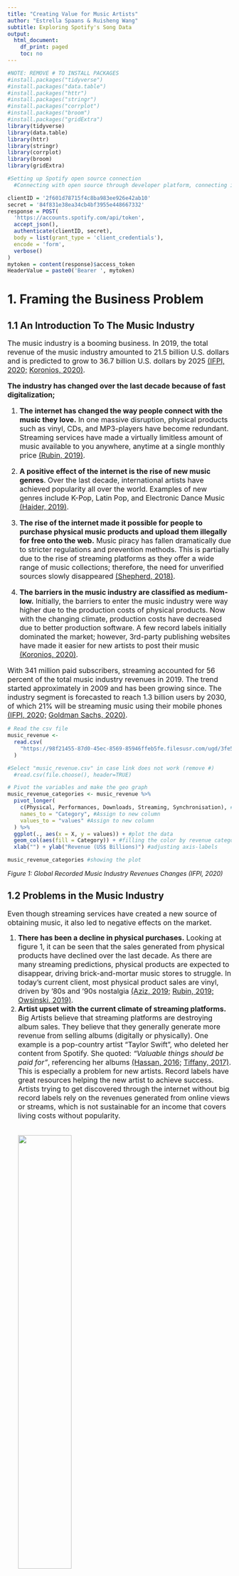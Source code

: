 ```yaml
---
title: "Creating Value for Music Artists"
author: "Estrella Spaans & Ruisheng Wang"
subtitle: Exploring Spotify's Song Data
output:
  html_document:
    df_print: paged
    toc: no
---
```

```r
#NOTE: REMOVE # TO INSTALL PACKAGES
#install.packages("tidyverse")
#install.packages("data.table")
#install.packages("httr")
#install.packages("stringr")
#install.packages("corrplot")
#install.packages("broom")
#install.packages("gridExtra")
library(tidyverse)
library(data.table)
library(httr)
library(stringr)
library(corrplot)
library(broom)
library(gridExtra)
```

```r
#Setting up Spotify open source connection
  #Connecting with open source through developer platform, connecting it to domain.

clientID = '2f601d78715f4c8ba983ee926e42ab10'
secret = '84f831e38ea34cb4bf3955e448667332'
response = POST(
  'https://accounts.spotify.com/api/token',
  accept_json(),
  authenticate(clientID, secret),
  body = list(grant_type = 'client_credentials'),
  encode = 'form',
  verbose()
)
mytoken = content(response)$access_token
HeaderValue = paste0('Bearer ', mytoken)
```

# 1. Framing the Business Problem
## 1.1 An Introduction To The Music Industry
<font size = "3"> 

The music industry is a booming business. In 2019, the total revenue of the music industry amounted to 21.5 billion U.S. dollars and is predicted to grow to 36.7 billion U.S. dollars by 2025 [(IFPI, 2020;](https://www.ifpi.org/wp-content/uploads/2020/07/Global_Music_Report-the_Industry_in_2019-en.pdf) [Koronios, 2020)](https://my-ibisworld-com.hult.idm.oclc.org/gl/en/industry/q8712-gl/industry-performance).  

**The industry has changed over the last decade because of fast digitalization;** 

1. **The internet has changed the way people connect with the music they love.** In one massive disruption, physical products such as vinyl, CDs, and MP3-players have become redundant. Streaming services have made a virtually limitless amount of music available to you anywhere, anytime at a single monthly price [(Rubin, 2019)](https://www.insider.com/how-music-industry-changed-2010s-decade-2019-12).

2. **A positive effect of the internet is the rise of new music genres**. Over the last decade, international artists have achieved popularity all over the world. Examples of new genres include K-Pop, Latin Pop, and Electronic Dance Music [(Haider, 2019)](https://www.bbc.com/culture/article/20191211-the-key-music-trends-of-the-past-decade).

3. **The rise of the internet made it possible for people to purchase physical music products and upload them illegally for free onto the web.** Music piracy has fallen dramatically due to stricter regulations and prevention methods. This is partially due to the rise of streaming platforms as they offer a wide range of music collections; therefore, the need for unverified sources slowly disappeared [(Shepherd, 2018)](https://www.independent.co.uk/arts-entertainment/music/news/music-piracy-uk-spotify-tidal-streaming-services-yougov-survey-a8474436.html).

4. **The barriers in the music industry are classified as medium-low.** Initially, the barriers to enter the music industry were way higher due to the production costs of physical products. Now with the changing climate, production costs have decreased due to better production software. A few record labels initially dominated the market; however, 3rd-party publishing websites have made it easier for new artists to post their music [(Koronios, 2020)](https://my-ibisworld-com.hult.idm.oclc.org/gl/en/industry/q8712-gl/industry-performance).

With 341 million paid subscribers, streaming accounted for 56 percent of the total music industry revenues in 2019. The trend started approximately in 2009 and has been growing since. The industry segment is forecasted to reach 1.3 billion users by 2030, of which 21% will be streaming music using their mobile phones [(IFPI, 2020; ](https://www.ifpi.org/wp-content/uploads/2020/07/Global_Music_Report-the_Industry_in_2019-en.pdf) [Goldman Sachs, 2020) ](https://www.goldmansachs.com/insights/pages/infographics/music-in-the-air-2020/index.html?cid=sch-pd-google-musicstreaming2020-searchad-202010-----&mkwid=sr4TYvEKR_dc_pcrid_474705386545_pkw_music%20industry_pmt_p_pdv_c_slid__pgrid_110925929906_ptaid_kwd-11481931_&gclid=Cj0KCQiAtqL-BRC0ARIsAF4K3WEA7GzOJOdCXUWDC-rUWEm6Mr6TzYtD-JneaJmgri-k9nzSHZAmfx4aAhCFEALw_wcB).
</font>

```r
# Read the csv file
music_revenue <-
  read.csv(
    "https://98f21455-87d0-45ec-8569-85946ffeb5fe.filesusr.com/ugd/3fe52d_3af6b11377b94739a6d2d3d8dd91a160.csv?dn=Revenue_Category.csv"
  )

#Select "music_revenue.csv" in case link does not work (remove #)
  #read.csv(file.choose(), header=TRUE) 

# Pivot the variables and make the geo graph
music_revenue_categories <- music_revenue %>%
  pivot_longer(
    c(Physical, Performances, Downloads, Streaming, Synchronisation), # Transforming the plot in order to make stacked bar chart
    names_to = "Category", #Assign to new column
    values_to = "values" #Assign to new column
  ) %>%
  ggplot(., aes(x = X, y = values)) + #plot the data
  geom_col(aes(fill = Category)) + #filling the color by revenue category
  xlab("") + ylab("Revenue (US$ Billions)") #adjusting axis-labels 

music_revenue_categories #showing the plot
```

*Figure 1: Global Recorded Music Industry Revenues Changes (IFPI, 2020)*

## 1.2 Problems in the Music Industry
<font size = "3"> 
Even though streaming services have created a new source of obtaining music, it also led to negative effects on the market. 

1. **There has been a decline in physical purchases.** Looking at figure 1, it can be seen that the sales generated from physical products have declined over the last decade. As there are many streaming predictions, physical products are expected to disappear, driving brick-and-mortar music stores to struggle. In today's current client, most physical product sales are vinyl, driven by '80s and '90s nostalgia [(Aziz, 2019;](https://www.vibe.com/photos/10-ways-music-industry-changes-10-years/abbey-road-studios-opens-its-doors-to-the-public) [Rubin, 2019;](https://www.insider.com/how-music-industry-changed-2010s-decade-2019-12) [Owsinski, 2019)](https://www.forbes.com/sites/bobbyowsinski/2019/07/21/the-music-industrys-physical-product-problems-may-signal-an-upheaval-in-the-making/?sh=61ad48644220).  
2. **Artist upset with the current climate of streaming platforms.** Big Artists believe that streaming platforms are destroying album sales. They believe that they generally generate more revenue from selling albums (digitally or physically). One example is a pop-country artist "Taylor Swift", who deleted her content from Spotify. She quoted: 
*"Valuable things should be paid for"*, referencing her albums [(Hassan, 2016;](https://www.theverge.com/2017/6/9/15767986/taylor-swift-apple-music-spotify-statements-timeline) [Tiffany, 2017)](https://www.theverge.com/2017/6/9/15767986/taylor-swift-apple-music-spotify-statements-timeline). This is especially a problem for new artists. Record labels have great resources helping the new artist to achieve success. Artists trying to get discovered through the internet without big record labels rely on the revenues generated from online views or streams, which is not sustainable for an income that covers living costs without popularity.</font>  
<br><br>
![](https://static.wixstatic.com/media/3fe52d_19f862438a754fe7b7e784ecd73aa0dd~mv2.png){width=50%}
<br><br>
*Figure 2: Revenue Streaming Parties and Parties Involved (Goldman Sachs, 2020)*
<br><br>

## 1.3 The Business Problem 
<font size = "3"> 
The problem of getting discovered as well as getting reasonable pay affects new artists in the music industry. The impact is significant, especially during the pandemic, where they are dependent on digital discovery as there cannot be any physical performances [(Brown, 2020;](https://www.theguardian.com/artanddesign/2020/may/14/artists-struggling-to-work-amid-coronavirus-says-rachel-whiteread) [Andor Brodeur, 2020)](https://www.washingtonpost.com/entertainment/music/artists-are-struggling-to-find-inspiration-in-isolation/2020/04/09/ee5e314c-7222-11ea-a9bd-9f8b593300d0_story.html). 

Spotify, one of the streaming platforms, has to deal with their stakeholders' dissatisfaction (artists), as they are interested in building good relationships. The company offers a universal solution that gives music listeners access to millions of songs and other content from artists worldwide. At the same time, they unlock the potential of human creativity—by allowing a million creative artists to live off their art [(Spotify, nd)](https://newsroom.spotify.com/company-info/). Without artists and listeners, the business model would fail. </font> 
<br>

![](https://static.wixstatic.com/media/3fe52d_65101ca722dd451fbab3f6f76fb66c24~mv2.png){width=90%}
<br><br>
*Figure 3: Spotify Business Model (Fox, nd)*
<br><br>
<font size = "3"> 
**The real question is whether Spotify could add more value for (new) artists without changing their current business model and cost structure.**

As seen in figure 3, Spotify gathers data on the users' music tastes and preferences. Part of their platform experience, they use the data to show recommendations through Spotify's preprogrammed playlists, weekly and daily mixes, and radar releases in which new songs get released. The number of streams also determines which songs are the most popular and publish this data on Spotify Charts: the daily top 200 and 50 most viral songs. [(Perez, 2019;](https://techcrunch.com/2019/03/26/spotify-expands-personalization-to-its-programmed-playlists/) [Spotify, 2018;](https://newsroom.spotify.com/2018-11-02/our-spotify-cheat-sheet-4-ways-to-find-your-next-favorite-song/) [Fox, nd)](https://www.garyfox.co/spotify-business-model/).

Artists get paid whenever a user streams a song for at least 30 seconds. This means that the artist's music needs to be attractive enough for the users to play it and like it. The more streams, the more money an artist will receive 
[(The Planetary Group, 2019)](https://www.planetarygroup.com/do-artists-get-paid-every-time-song-played-spotify/#:~:text=The%20short%20answer%20to%20this,%2C%20as%20we'll%20see).

This has to do with the popularity of the song. The more popular the song will be, the more an artist can earn. Therefore, the artists and music production companies are interested in producing music that goes viral and gets into the top 200 streaming songs. </font> 

## 1.4 Hypothesis 
<font size = "3"> 
Songs have different characteristics; each genre has different characteristics. Algorithms can easily determine each of these characteristics. These characteristics include the valence, the acousticness, the danceability, the duration of a song, the energy present, whether it was a clean or explicit file, the instrumentalness, the liveness, the loudness, chord progressions, the speechiness, and the tempo of the song [(Moris, nd;](https://www8.gsb.columbia.edu/articles/projects/what-makes-a-hit/) [Yamaç Eren Ay, 2020)](https://www.kaggle.com/yamaerenay/spotify-dataset-19212020-160k-tracks).

Knowing the following information, the business question would be; 

**"Could a prediction about the popularity of a song be made based on song characteristics?"**

Spotify could check with their data whether a combination of song characteristics influences the popularity of the song. Artists could produce new songs following the right mix of characteristics to gain popularity. More popularity equals more money. This " secret combination recipe" would help Spotify establish a better relationship with record labels and artists and listeners who want to have likable music. 

Therefore, the formulated hypothesis for a predictive analysis focusing on new genres is: 
<br><br>

*Ho: The characteristics (instrumentalness, acousticness, liveness, dancability, engergy, loudness, speechness, valence, tempo, number of streams) of of new music genres are not statistically significantly related to song popularity score.*

*Ha: The characteristics (instrumentalness, acousticness, liveness, dancability, engergy, loudness, speechness, valence, tempo, number of streams) of new music genres are statistically significantly related to song popularity score.*
</font> 

# 2. Solving the Problem 
## 2.1 Data Collection
<font size = "3"> 
To solve the problem, data about different songs and their popularity is needed. To answer the business question in this specific project, the data from Spotify will be used: 

* Music characteristics over the year *(data set: years)*
* Data by genre *(data set: genre)* 
* Song Information *(data set: songs)*. 

This data was collected from [(Yamaç Eren Ay, 2020)](https://www.kaggle.com/yamaerenay/spotify-dataset-19212020-160k-tracks). The data has been generated through open source web scraping from Spotify's Developers platform. The data contains information from 1971 to 2020 and was updated on November 25, 2020. <br>
From the data set songs and genres, a data set was generated for the most popular genres *(data set: popular_genres)*

Additional information was gathered through Spotify Chart, a webpage where the company presents the top 200 songs. The date chosen was October 31, 2020, to exclude any holiday-oriented songs that might influence the outcome of our results *(data set: top200)*. Whenever it was needed, more data was gathered through additional open source web scraping [(Spotify AB, 2020;](https://spotifycharts.com/regional) [Spotify, 2020)](https://developer.spotify.com/documentation/web-api/reference/). </font>


```r
#1. IMPORTING DATASETS
  # Importing genres data set
genres <-
  read.csv(
    'https://98f21455-87d0-45ec-8569-85946ffeb5fe.filesusr.com/ugd/3fe52d_f3e30b76c3a54bf0b136e1acf81921ad.csv?dn=data_w_genres.csv'
  )

#Select "data_by_genres.csv" in case link does not work (remove #)
  #read.csv(file.choose(), header=TRUE) 

  # Importing years data set
years <-
  read.csv(
    'https://98f21455-87d0-45ec-8569-85946ffeb5fe.filesusr.com/ugd/3fe52d_82a6c0af030f485aad660cd207586b34.csv?dn=data_by_year.csv'
  )

#Select "data_by_year.csv" in case link does not work (remove #)
  #read.csv(file.choose(), header=TRUE) 

  # Importing songs data set
songs <-
  read.csv(
    'https://98f21455-87d0-45ec-8569-85946ffeb5fe.filesusr.com/ugd/3fe52d_a16641d9064c48e7865982427de793f7.csv?dn=data.csv'
  )

#Select "data.csv" in case link does not work (remove #)
  #read.csv(file.choose(), header=TRUE) 

  # Importing top200 data set
top200 <-
  read.csv(
    'https://98f21455-87d0-45ec-8569-85946ffeb5fe.filesusr.com/ugd/3fe52d_b17d3660e6a34f33a7e2623d5e815080.csv?dn=top200-global-daily-2020-10-31.csv',
    header = TRUE, #header is there
    skip = 1 #header is not in first row, so skip the first row
  )

#Select "top200-global-daily-2020-10-31.csv" in case link does not work (remove #)
  #read.csv(file.choose(), header=TRUE, skip = 1) 
```

```r
#2. PREPARING "songs" DATASET
  #Creating a copy of Genres in order to join with usuable columns
adjusted_genres <- genres %>%
  select(artists, genres) 

  #Creating a copy of songs & split the song that have artist collaborations
song <- songs %>%
  separate(artists,
           into = c("artist1", "other.artists"),
           sep = ",")

  #Removing weird characeristics and vectors within strings.
song$artist1 <- str_match_all(song[, "artist1"], "[a-z, A-Z]+")
song$artist1 <- gsub("^c\\(|\\)$", "", song$artist1)

  #Seperating it one more time as is did not do a good job in the first place. Still multiple artists in column
song <- song %>%
  separate(artist1,
           into = c("artist2", "other.artists2"),
           sep = ",")

 #Removing Unnecessary columns created because of split
song$other.artists2 <- NULL
song$other.artists <- NULL

  #Rename Artist column
song <- song %>%
  rename(artists = artist2)

  #Joining the genres with the songs based on artists.
songs <- left_join(song , adjusted_genres, by = "artists")

  #Remove other unnecessary colums 
songs$key <- NULL
songs$mode <- NULL
songs$explicit <- NULL

## 3. PREPARING "top200" DATASET
  #Splitting the Track ID from the URL
track_id <-
  str_split_fixed(top200$URL, 'https://open.spotify.com/track/', 2)

  #Subsetting right column from matrix created. This only contains the track id. 
track_id <- track_id[, 2]

  #Converting matrix to a vector with values of track id. 
vector_track_id <- c(track_id)

  #Creating a new column just with the id's and add it to top200
top200 <- top200 %>%
  mutate(., Track.Id = vector_track_id)

  #Removing unnessesary columns of urls, as they ar not needed anymore.
top200[, c('URL')] <- list(NULL)

  #Renaming columns to match with the other data frame (preparation for join)
top200 <- top200 %>%
  rename(
    .,
    c(
      "position" = "Position",
      "track.name" = "Track.Name",
      "streams" = "Streams",
      "track.id" = "Track.Id",
      "artists" = "Artist"
    )
  )

  #Changing id to be matching (some ids were outdated)
top200$track.id[top200$track.id == "7ytR5pFWmSjzHJIeQkgog4"] <-
  "4Aykm3xrOFSHrAnv80KUhh"
top200$track.id[top200$track.id == "6thXB4RmajS4oZPNiBAKy0"] <-
  "3m0y8qLoznUYi73SUBP8GI"
top200$track.id[top200$track.id == "6OqrJqDMu15AGJHJazg9Nr"] <-
  "463CkQjx2Zk1yXoBuierM9"
top200$track.id[top200$track.id == "1rgnBhdG2JDFTbYkYRZAku"] <-
  "5ZULALImTm80tzUbYQYM9d"
top200$track.id[top200$track.id == "3apeXzypBMnUfYcZYNX6DH"] <-
  "37ZtpRBkHcaq6hHy0X98zn"
top200$track.id[top200$track.id == "6gBFPUFcJLzWGx4lenP6h2"] <-
  "2SzjMcZIsE2zUWQnccsTAo"
top200$track.id[top200$track.id == "513JwqDfENCJ0Woi0T42qy"] <-
  "6hci8n9UowepjRmCc6CKTv"
top200$track.id[top200$track.id == "13vDU8nPsvTGEVTMB8Vw7g"] <-
  "6AzKhCHOms83jvNVLsz0Bt"
top200$track.id[top200$track.id == "30VrBsh1STRBoIrhQOAwzK"] <-
  "2VOomzT6VavJOGBeySqaMc"
top200$track.id[top200$track.id == "79s5XnCN4TJKTVMSmOx8Ep"] <-
  "6PnTgx9lyvLGIcPnroCvc2"
top200$track.id[top200$track.id == "6i7zAdNhzUN2k1HcrBxPHG"] <-
  "14ngWWxvUSnIMXgF6rzSk1"
top200$track.id[top200$track.id == "1RSzyxqtIO4yX3EyiV4zT5"] <-
  "5vGLcdRuSbUhD8ScwsGSdA"
top200$track.id[top200$track.id == "4u7EnebtmKWzUH433cf5Qv"] <-
  "7tFiyTwD0nx5a1eklYtX2J"
top200$track.id[top200$track.id == "0jT8Nl0shPS8115is0wD2Q"] <-
  "0Snbzbd74RLfL0i4nn1vU5"
top200$track.id[top200$track.id == "3xgT3xIlFGqZjYW9QlhJWp"] <-
  "6Qs4SXO9dwPj5GKvVOv8Ki"
top200$track.id[top200$track.id == "24IgCW19L8lXKyFZwzFtD3"] <-
  "14wf185UxfNbSy8dwt4r4q"
top200$track.id[top200$track.id == "2xLMifQCjDGFmkHkpNLD9h"] <-
  "0u695M7KyzXaPIjpEbxOkB"

  #Assigning songs to different variable to prevent adjust the original data. 
adjusted_songs200 <- songs

  #Removing unnessesary columns that we do not want to join. 
adjusted_songs200[, c('name', 'artists')] <- list(NULL)

  #Renaming columns
adjusted_songs200 <- adjusted_songs200 %>%
  rename(., "track.id" = "id")

  #Joining song characteristics from Song data frame with top200 data frame.
top200 <- left_join(top200, adjusted_songs200, by = "track.id")

  #Dealing with NA values. Filling in missing ones. 
top200[2, 19] <- "['hip hop']"
top200[26, 19] <- "['hip hop']"
top200[32, 19] <- "['dance pop', 'pop']"
top200[51, 19] <- "['pop']"
top200[75, 19] <- "['classic rock']"
top200[77, 19] <- "['k-pop', 'k-pop girl group']"
top200[92, 19] <- "['r&b']"
top200[98, 19] <- "['pop']"
top200[98, 19] <- "['pop']"
top200[106, 19] <- "['r&b']"
top200[112, 19] <- "['pop']"
top200[145, 19] <- "['classic rock']"
top200[147, 19] <- "['indie poptimism']"
top200[149, 19] <- "['hip hop']"
top200[155, 19] <- "['hip hop']"
top200[178, 19] <- "['hip hop']"
top200[185, 19] <- "['edm']"
top200[195, 19] <- "['r&b']"
top200[198, 19] <- "['pop']"

# 4. PREPARING "popular_genres"" DATASET
  # Matching genres through string look up and subset it for each specific genre according to the BBC.
k_pop <- songs[songs$genres %like% "k-pop",]
latin_pop <- songs[songs$genres %like% "latin pop",]
edm <- songs[songs$genres %like% "edm",]
african <- songs[songs$genres %like% "afr",]
hip_hop <- songs[songs$genres %like% "hip hop",]

  # Adding genre column based on the overall genre
k_pop = k_pop %>%
  mutate(genre = rep("k-pop", 526))

latin_pop = latin_pop %>%
  mutate(genre = rep("latin pop", 2194))

edm = edm %>%
  mutate(genre = rep("edm", 997))

african = african %>%
  mutate(genre = rep("african", 921))

hip_hop = hip_hop %>%
  mutate(genre = rep("hip hop", 8173))

  # Removing original column with all genres specified. This is irrelevant for our analysis. 
k_pop$genres <- NULL
latin_pop$genres <- NULL
edm$genres <- NULL
african$genres <- NULL
hip_hop$genres <- NULL

  # Generating popular genres dataframe from subsetted genres.
popular_genres <- rbind(k_pop, latin_pop, edm, african, hip_hop)

#4. REMOVING UNNECESSARY VARIABLES
song <- NULL
adjusted_songs200 <- NULL
adjusted_genres <- NULL
```

```r
#Displaying the top rows from each data set in our R markdown html export. 
print("years")
head(years)
print("genres")
head(genres)
print("songs")
head(songs)
print("popular_genres")
head(popular_genres)
print("top200")
head(top200)
```

## 2.2 Variable Selection
<font size = "3"> 
The main variables that are selected to check whether there is an influence on popularity are;

Legend: **n**  = numerical  **c**  = categorical 

* n - Valence: A measure from 0.0 (low) to 1.0 (high) describing the musical positiveness conveyed by a track.
* n - Acousticness: A confidence measure from 0.0 (low) to 1.0 (high) of whether the track is acoustic.
* n - Danceability: A measure from 0.0 (low) to 1.0 (high) describing how suitable a track is for dancing.
* n - Duration: The length of the track in milliseconds.
* n - Energy: A measure from 0.0 (low) to 1.0 (high) representing a perceptual measure of intensity and activity. 
* n - Instrumentalness: Whether a track has vocals. 0.5 to 1.0 should contain almost no vocal content.
* n - Liveness: indicates whether the song sounds like a live performance (1.0) compared to a studio-recorded track (0.0)
* n - Loudness: Relative loudness of the track in the typical range [-60, 0] in decibel (dB).
* n - Speechiness: track length with voice. 0.0-0.33: music/non-speech, 0.33-0.66: music and speech, 1.0: only speech. 
* n - Tempo: The tempo of the track in Beat Per Minute (BPM). 
* n - Popularity: A measure from 0 (low) to 100 (high) representing a score based on the total number of plays and how recent these plays are [(Spotify AB, 2020)](https://developer.spotify.com/documentation/web-api/reference/tracks/get-audio-features/).

The categorical variable used for this analysis is: 

* c - genres: the genre specified by song or artists.
 [(Spotify AB, 2020)](https://developer.spotify.com/documentation/web-api/reference/tracks/get-audio-features/). </font>

## 2.3 Exploratory Analysis
### 2.3.1 Descriptive Analysis
<font size = "3"> 
To analyze the data, the data needs to be understood. We want to look at the features from a each data set by using the following functions: 

* The *function (str)* was used to look at the data sets' internal structure. It shows the number of observations, the different variables, and the type of variables. 
* The *function (summary)* was used to get a complete overview of our data. This function shows the minimal value, the maximum value, the mean and median of each column. It also gives an overview of the missing values, listed as a number under NA. 

These two functions were consistently applied for all data sets. As an example, the descriptive analysis of the data set **"top200"** is presented. </font>
<br><br>

```r
#Changing data types in top200 data set based on structure analysis
top200$track.name <- as.character(top200$track.name)
top200$artists <- as.character(top200$artists)
```


```r
#Calling function
str(top200)
```
```r
#Calling function
summary(top200)
```

```r
#STRUCTURE STATISTICS
#(Remove or add # to switch variables )
x <- songs
#x <- years
#x <- genres
#x <- popular_genres

#calling function
str(x)
```

```r
#SUMMARY STATISTICS
#(Remove  or add # to switch variables )
x <- songs
#x <- years
#x <- genres
#x <- popular_genres

#calling function
summary(x)
```

```r
# Changing data types in the other dataframes based on structure analysis.
genres$genres <- as.character(genres$genres)
genres$artists <- as.character(genres$artists)
songs$genres <- as.character(songs$genres)
songs$name <- as.character(songs$name)
songs$release_date <- as.character.Date(songs$release_date)
popular_genres$release_date <-
  as.character.Date(popular_genres$release_date)
years$year <- as.character.Date(years$year)

```

#### Insights & Decisions
<font size = "3"> 
**Missing Data**
<br> Based on the data sets' statistics, it can be concluded that most missing values are associated with the genre. 

* data set: **songs** - The genre column in the *songs* dataset is associated with the artists specified in the *genres* data set. If the main artist is missing in *genres* data set, it was not transferred over to the songs data set. Some artists have been classified with "[]," which means that no genre was assigned. There are 24.769 missing values for the genre column. These values are excluded whenever genres in this data set are analyzed. 
* data set: **top200** - The data has five missing rows.These rows did not have matching song id's when comparing it with the *songs* data set. The characteristics information was also not available in Spotify's Open-Source Developers program. One row was left on-purposely left out since it was considered a Halloween holiday-song. The five rows with missing values are excluded from the analysis. </font>

```r
#Receiving album data for example in R markdown html document
  #Specifying albnum id and variables to retrieve data. 
albumID = "xK-6JI_1TNGHgsdLgOFUkw"
track_URI = paste0('https://api.spotify.com/v1/albums/', albumID, '/tracks')
track_response = GET(url = track_URI, add_headers(Authorization = HeaderValue))
tracks = content(track_response)

#Creating dataframe contain album information
ntracks = length(tracks$items)
tracks_list <- data.frame(
  name = character(ntracks),
  id = character(ntracks),
  artist = character(ntracks),
  disc_number = numeric(ntracks),
  track_number = numeric(ntracks),
  duration_ms = numeric(ntracks),
  stringsAsFactors = FALSE
)
#Loop through each item in the list and input the details into the dataframe:
for (i in 1:ntracks) {
  tracks_list[i,]$id <- tracks$items[[i]]$id
  tracks_list[i,]$name <- tracks$items[[i]]$name
  tracks_list[i,]$artist <- tracks$items[[i]]$artists[[1]]$name
  tracks_list[i,]$disc_number <- tracks$items[[i]]$disc_number
  tracks_list[i,]$track_number <- tracks$items[[i]]$track_number
  tracks_list[i,]$duration_ms <- tracks$items[[i]]$duration_ms
}

# Get Additional Track characteristics through seperate link
for (i in 1:nrow(tracks_list)) {
  Sys.sleep(0.10)
  track_URI2 = paste0('https://api.spotify.com/v1/audio-features/',
                      tracks_list$id[i])
  track_response2 = GET(url = track_URI2,
                        add_headers(Authorization = HeaderValue))
  tracks2 = content(track_response2)
  
  tracks_list$key[i] <- tracks2$key
  tracks_list$mode[i] <- tracks2$mode
  tracks_list$time_signature[i] <- tracks2$time_signature
  tracks_list$acousticness[i] <- tracks2$acousticness
  tracks_list$danceability[i] <- tracks2$danceability
  tracks_list$energy[i] <- tracks2$energy
  tracks_list$instrumentalness[i] <- tracks2$instrumentalness
  tracks_list$liveliness[i] <- tracks2$liveness
  tracks_list$loudness[i] <- tracks2$loudness
  tracks_list$speechiness[i] <- tracks2$speechiness
  tracks_list$valence[i] <- tracks2$valence
  tracks_list$tempo[i] <- tracks2$tempo
  
  # Assign the track to example_variable + print title.
  Dua_lipa <- tracks_list
  print(" Dua Lipa album result from Spotify's Open Source")
}
```

```r
#Filtering example showing one track. 
Dua_lipa[1,]
```
<font size = "3">
**Changing Data Types**

* The variables *track.name and name* have been changed from a *factor* to *characters*. 
* The variables *artists* have been changed from a *factor* to *characters*. 
* The variables *release_date* have been changed from a *factor* to a *character.date* format. </font>

### 2.3.2 Exploratory Questions
<font size = "3">
To understand the data sets, it is needed to look deeper into popularity, song characteristics, and the different genres. This was done in a question format; 

**1. How have the characteristics of music changed over the last ten years?** <br>
Over the last years, technology has allowed music to change with new sounds and instruments. Taste is also something that changes over the years. It is essential to analyze the changing flow of music characteristics over the past decade to get a feeling for what song characteristics could define the characteristics of music and tastes of today’s climate.

**2. Are they any correlations between the variables?** <br>
Our data sets mention multiple song characteristics.  Knowing the different linear relationships between them is helpful when analyzing the data and creating the associated model. It is essential to check how strong the correlation is because it defines which variables are suitable for future regression about popularity.

**3. What does it take to be in the top 200?** <br>
Is it essential to verify whether the data gathered matches the statements made in the articles. The hypothesis was created based on those articles and need to be confirmed to proceed. Testing genres from perspectives are significant to our entire analysis.

**4. What defines the popular genres suggested by BBC?**<br>
Is it essential to verify whether the data gathered matches the statements made in the articles. The hypothesis was created based on those articles and need to be confirmed to proceed.
<br>

#### Question 1: How have the characteristics of music changed over the last ten years? 

From the line-chart of characteristic changing flow, we can conclude that:

* There are two characteristics: *Speechiness* and *Danceability*, keeping on increasing over the last decade.
* The *Instrumentalness* has a clear trend of decreasing.
* There are four characteristics that are fluctuating with changes of 0.1. 
  + Both *Energy* and *Valence* show a positive change after 2016 to 2017.
  + *Acousticness* and *Energy* have a trend showing a significant decrease within the range of 0.1 change during the year of 2018 to 2019.
* *Liveness* is the only characteristic to be stable over the past decade.</font>

```r
# Make a list of variables
years$year <- as.integer(years$year)
years_data <- years %>%
  filter(year <= 2020, year >= 2010) %>%
  pivot_longer(
    c(
      "acousticness",
      "danceability",
      "energy",
      "instrumentalness",
      "liveness",
      "speechiness",
      "valence"
    ),
    names_to = "characteristics",
    values_to = "value"
  )

# Make line chart by characteristics
ggplot(years_data, aes(x = year, y = value)) +
  xlab("") + ylab("Characteristic Value") +
  scale_x_continuous(breaks = seq(2010, 2020, 1)) +
  geom_line(aes(color = characteristics))  #defining the colors by characteristics
```

*Figure 4: Characteristics Changes over the last ten years*

#### Question 2: Are they any correlations between the variables?
<font size = "3">
With a 95% of confident interval that the correlation chart in figure 5 shows that;

* A strong positive correlation between *Energy* and *Loudness* (+0.78)
* A moderate positive correlation between *Danceability* and *Valence* (+0.56)
* A moderate positive correlation between *Popularity* and *Energy* (+0.49)
* A moderate positive correlation between *Popularity* and *Loudness* (+0.46)
* A strong negative correlation between *Acousticness* and *Energy* (-0.75)
* A moderate negative correlation between *Acousticness* and *Loudness* (-0.56)
* A moderate negative correlation between *Popularity* and *Acousticness* (-0.57)
<br>
</font>
```r
# Set the color for correlations chart
col <-
  colorRampPalette(c(
    "#08AFF6",
    "#35A5DC",
    "#619BC1",
    "#8E91A7",
    "#BA878C",
    "#E77D72"
  ))

# Select variables for correlations chart
data_corr <- songs %>%
  select(
    "popularity",
    "acousticness",
    "danceability",
    "duration_ms",
    "energy",
    "instrumentalness",
    "liveness",
    "loudness",
    "speechiness",
    "tempo",
    "valence"
  )

# Define M to make correlations with method of pearson
M = cor(data_corr, method = "pearson")

# Set the confidence level 95%
res1 <- cor.mtest(data_corr, conf.level = 0.95)

# Make the correlation matrix chart
corrplot(
  M,
  col = col(200), #methods with colors + setting aesthetics 
  tl.col = "black", 
  tl.srt = 45,
  p.mat = res1$p,
  sig.level = 0.01, 
  type = "upper"
)
```

*Figure 5: Correlation matrix song characteristics*
<br>

#### Question 3: What does it take for a song to be in the top 200? 

<font size = "3">
As was mentioned before, the top200 is defined by the number of streams in a given period. Knowing this, there should be a relationship between the popularity score and the total number of streams. It is assumed that a high number of streams should have a high popularity score. However, this is not the case. 

Figure 6 shows that it contradicts our assumption. The plot shows that there are quite some **variations** in the top200 popularity score. With a threshold of a popularity score of 85, there are 41 outliers, which is approximately 20.5% of all data points. </font>

```r
#QUESTION 2
#Scatter plot for variables popularity and streams
ggplot(top200, aes(x = streams, y = popularity)) +
  geom_point() + #defines scatterplot
  geom_smooth(method = "lm", color = "#E77D72") +  #adds linear regression line
  xlab("Number of streams") + ylab("Popularity Score") +
  geom_hline(
    aes(size = 7),
    yintercept = 83,
    linetype = "dotted",
    color = "#E77D72"
  ) #defines scatterplot treshhold
```

*Figure 6: Scatterplot with the number of streams over popularity*
<br>
```r
#QUESTION 2
#Discover how many values are below score 85
number <- top200 %>%
  filter(popularity < 83) %>%
  nrow()

#Calculate percentage of outliers
(number / 200) * 100
```

<font size = "3">
A simple linear model reflects a **linear relationship**; however, only 18% of all streaming numbers account for the popularity score. </font>

```r
# QUESTION 2
#Print title for the summary
print("Simple Linear Regression Summary:")

#Summary for linear regression variables popularity and number of streams
lm(formula = popularity ~ streams, data = top200) %>%
  summary() #showing summary statistics
```
<font size = "3">
Knowing that the popularity score contains many variations, it was needed to look at other characteristics that would define why a song would be at the top200. 

There are some outliers in the data set that have different characteristics. These represent the red dots in the graph in figure 7. As the data is presented as a density graph, it can be seen that the majority of the songs represent either more skewed data or the bigger chunks in the middle. This indicates that each characteristic graph's highest point represents the characteristic score of the top 200 songs. This means that the most common characteristics for the top 200 songs are: 

* Low acousticness score
* Medium to high loudness score
* Low speechness score
* Low liveness score
* Medium to high danceability score 

The warning presented is due to the five missing values. </font>
<br>
```r
top200_p <- top200 %>%
  pivot_longer(
    c(
      "valence",
      "acousticness",
      "danceability",
      "energy",
      "liveness",
      "speechiness",
      "instrumentalness",
      "loudness"
    ),
    names_to = "characteristic",
    values_to = "value"
  )

# Create density plot and facet wrap by characteristic
ggplot(data = top200_p, aes(x = value)) +
  geom_density() +
  xlab(" ") + ylab("") +
  facet_wrap( ~ characteristic,
              ncol = 4,
              nrow = 2,
              scales = 'free') + # doing a facet_wrap
  theme(axis.text.x = element_text(angle = 50, hjust = 1),
        axis.text.y = element_blank()) + #format style
  geom_boxplot(
    color = "white",
    alpha = 1,
    width = 0.001,
    #adding outliers in plot + aes of outliers
    outlier.colour = "#E77D72",
    outlier.fill = "red",
    outlier.size = 1,
    na.rm = TRUE
  ) 
```

*Figure 7: Density plot showing smoothened count of song characteristics*
<br>

<font size = "3"> Therefore, the following can be concluded: 

* Songs do not need to have a high score to be in the top 200 list. The top 200 only reflects a specific day, while the popularity score is calculated over time. 
* Common top200 characteristics on October 31, 2020, included acousticness, loudness, speechness, liveness, and danceability. 
* The summary statistics of the dataset songs shows that the 75th percentile of the popularity score is approximately 48. Following the similar song characteristics, songs above 75th percentile have a chance to be in the top 200 list. Nevertheless, our top 200 list is the random sample, therefore; when generating the data from another random date, the popularity scores might have different variations. 

the songs with the popularity score which is at list more than 75% percentile of entire dataset, following with the same pattern of different characteristics have higher opportunity to hit the top 200 ranking list.

#### Question 4: Are the popularity statements from BBC about the genres K-pop, EDM, Latin Pop, and African accurate? 
First, we need to look at different outliers. Figure 8 shows that there are some outliers present. It also shows that some genres have more songs than others in the data set, such as African music followed by hip hop and Latin American music. It can be stated based on the plot that these genres generally have higher popularity scores: 

* K-pop
* Electronic Dance Music
* Hip Hop </font>

```r
# Create Boxplot by different genre
ggplot(data = popular_genres, aes(x = genre, y = popularity, color = genre)) +
  xlab("Popular genres") + ylab("Popularity Score") +
  geom_boxplot(outlier.size = 0.3,
               #showing the ourliers
               na.rm = TRUE,
               #specify the NA
               outlier.colour = "Black") #define outlier color
```
<br>
*Figure 8: Boxplot for popularity score by genres*
<br> <br>
<font size = "3">
The genres K-pop, electronic dance music, and hip-hop are more popular than others due to the shared pattern in characteristics. Figure 9 shows different patterns for each song characteristic. The shared characteristics include; 

* Energy
* Danceability 
* Valence
* Loudness
* Somewhat for tempo with the exception for K-pop </font>

```r
# Pivot the variables of popular_genres 
pivot_popular_genres <- popular_genres %>%
  pivot_longer(
    c(
      "valence",
      "duration_ms",
      "acousticness",
      "danceability",
      "energy",
      "liveness",
      "speechiness",
      "instrumentalness",
      "loudness",
      "tempo"
    ),
    names_to = "characteristics",
    values_to = "value"
  )

# Create density plot facet wrap by characteristics
ggplot(data = pivot_popular_genres, aes(x = value)) +
  geom_density(aes(color = genre), position = "identity") +
  facet_wrap(~ characteristics,
             ncol = 5,
             nrow = 2,
             scales = 'free') +
  xlab(" ") + ylab("") +
  theme(axis.text.x = element_text(angle = 50, hjust = 1),
        axis.text.y = element_blank())
```

*Figure 9: Density plot showing smoothened count of song characteristics by genre*
<br>
<font size = "3">

### 2.3.3 Conclusion

**Based on the exploratory data analysis, the following can be concluded;**

*	The BBC claims that K-pop, EDM, hip-hop, African, and Latin pop are popular growing genres. K-pop, EDM, and hip-hop stand apart from the other two genres in their similarity and popularity.
*	The top 200 songs list reflects songs with the most streams on any given day rather than songs with the highest popularity score. The fact that any song with similar characteristics can be in the top 200 suggests that it may be better for an artist to focus on maintaining a good popularity score rather than aiming for the top 200 list. * Analysis of the top 200 songs and the popular genres points towards a trend with songs becoming more danceable, containing more speech, and being less instrumental. 
* Energetic and positive songs rebounded in 2018 after receding in 2010. The top 200 contains a mix of positive/negative and low/high energy songs. 
* Acoustic and live music seems to have relatively stable popularity, although looking to the top genres, there has been a decrease in live and acoustic music. 
* The correlation matrix indicated that there are some positive and negative linear relationships. As is known, the matrix does not show us any causational relationship, but we do know from our analysis that popularity has some patterns with characteristics such as energy, acoustic, loudness, danceability, instrumentals, liveness, speech, and tempo.

# 2.4 Inital Hypothesis Adjustments 

Based on the conclusion of the exploratory analysis, hypothesis for our predittive model is changed; 

* The top 200 songs do not necessarily define the popularity score as the number of streams only reflect the popularity given a certain data. Therefore, the indicator of the number of streams will not be included in our model as a characteristic. This top 200 sample data is disregarded from the analysis. 
* The African genres as well the latin american pop genre are not as popular as claimed when looking at the popularity score. To simplify the analysis for modelling, it is decided to exclude these genres. 

* When looking at certain characteristics: as durartion of the songs are similar, this characterisc is not included. duration_ms.  

Therefore, the adjusted hypothesis for a predictive analysis focusing is: 
<br>
*Ho: The characteristics (instrumentalness, acousticness, liveness, dancability, engergy, loudness, speechness, valence, tempo) of the genres "K-pop", "Hip Hop", and "Electronic Dance Music" are not statistically significantly related to song popularity score.*

*Ha: The characteristics (acousticness, liveness, dancability, engergy, loudness, speechness, valence, tempo) of the genres "K-pop", "Hip Hop", and "Electronic Dance Music" are statistically significantly related to song popularity score.* </font> 

# 3.Modelling & Communication 
## 3.1 Model Building
<font size = "3">
In order to test our hypothesis, it is needed to explore multiple regression models to find the best one that fits. 
* 60% of the data goes into a training set, fitting different models.
* 20% of the data is used into a query set to compare models *(query_data)*. 
* 20% of the data was reserved to test the finalized model *(test_data)*.</font> 

```r
#Creatinb an overall modelling dataset
modelling_data <- popular_genres %>%
  filter(genre %in% c("k-pop", "hip hop", "edm") &
           popularity >= 25) %>%
  select(-c("release_date", "year", "duration_ms", "id", "artists"))
```

```r
set.seed(123)
# Seperating modelling data for training data
training_data <- modelling_data %>%
  slice_sample(prop = 0.6) # 60% of the dataset
```

```r
left <-
  modelling_data[!(modelling_data$name %in% training_data$name),]

#Seperating data for our quary dataset
query_data <- left %>%
  slice_sample(prop = 0.5) # 20% of the dataset

#Genre specific Data for training
query_data_edm <- query_data %>%
  filter(genre == "edm")

query_data_k_pop <- query_data %>%
  filter(genre == "k-pop")

query_data_hip_hop <- query_data %>%
  filter(genre == "hip hop")

#Seperating last data for our testing data set
test_data <- left[!(left$name %in% query_data$name),]

#Genre specific Data for training
training_data_edm <- training_data %>%
  filter(genre == "edm")

training_data_k_pop <- training_data %>%
  filter(genre == "k-pop")

training_data_hip_hop <- training_data %>%
  filter(genre == "hip hop")

#Subset Test data
test_data <-
  modelling_data[!(modelling_data$name %in% training_data$name),]

#Genre specific Data for test
test_data_edm <- test_data %>%
  filter(genre == "edm")

test_data_k_pop <- test_data %>%
  filter(genre == "k-pop")

test_data_hip_hop <- test_data %>%
  filter(genre == "hip hop")

#Remove unnecessary table
left <- NULL
```

<font size = "3">
There are many different models (with different families). One example is `lm(),` better known as a **linear model**, following the rules of *Ordinary Least Squares*. The function takes the individual data points generated from two+ variables and draws the best line through them to minimize the differences between the observed values and predicted value. 

**Our model should have a confidence level of 95%, which indicates that p-values should be smaller than 0.05.** 

To determine the fit of the model, the scatterplot matrix and the distribution of each characteristic needs be checked; </font>

```r
#Creating a scatterplot to show the relationship with the popularity score for each characteristic
scatterplot_charac <- training_data %>%
  pivot_longer(
    c(
      "valence",
      "acousticness",
      "danceability",
      "energy",
      "liveness",
      "speechiness",
      "loudness",
      "tempo",
      "instrumentalness"
    ),
    names_to = "characteristics",
    values_to = "value"
  ) %>%
  ggplot(., aes(x = popularity, y = value)) +
  geom_point(alpha = 0.4) +
  ggtitle("Scatterplot of Song Characteristics by Popularity") +
  theme(plot.title = element_text(hjust = 0.5)) +
  facet_wrap( ~ characteristics, scales = "free") + ylab(" ") + xlab("by Popularity Score")

#Creating a histrogram to show distribution for each characteristic
histogram_charac <- training_data %>%
  keep(is.numeric) %>%
  select(-popularity) %>%
  gather() %>%
  ggplot(aes(value, fill = value)) +
  facet_wrap( ~ key, scales = "free") +
  geom_histogram() +
  ggtitle("Song Characteristics Distributions") +
  theme(plot.title = element_text(hjust = 0.5)) + ylab(" ") + xlab("Song Characteristic Value")

grid.arrange(scatterplot_charac, histogram_charac, ncol = 2)
```

*Figure 10: Density plot showing smoothened count of song characteristics by genre*

<font size = "3">
As shown in figure 10, popularity does not have any clear linear patterns, indicating that the relationship between our dependent and independent variables is mostly non-linear. This is also shown in the correlation matrix presented in figure 5. Some correlations are related to popularity; however, these are not substantial. This has to be taken into account when fitting the best model.  

The approach that was taken was to test all possible combinations of all the characteristics. This had let to the creation of 511 different combinations. For all of these combinations, it was needed to test four different datasets: the training data and the training data set split by each genre. 

Do not worry; we did not go through all 2044 different models! R helped us through functions and loops to determine which12 models (3 of each data set) were the best: 

* *Training Data Set: * Model 1, Model 2, Model 3
* *EDM Data: * Model 4, Model 5, Model 6
* *K-Pop Data: * Model 7, Model 8, Model 9
* *Hip Hop Data: * Model 10, Model 11, Model 12 </font>
<br>
```r
# Creating A vector with the different characteristics
characteristics <-
  c(
    "popularity",
    "danceability",
    "energy",
    "loudness",
    "speechiness",
    "acousticness",
    "liveness",
    "valence",
    "tempo",
    "instrumentalness"
  )

# List for function and combinations
N <- list(1, 2, 3, 4, 5, 6, 7, 8, 9)

#Calculate all the combinations possible for the models and save it in a variable
COMB <- sapply(N, function(m)
  combn(x = characteristics[2:10], m))

#Create empty list for all formula combinations and starting variable for list.
formulas <- list()
k = 0

# Loop to create the formula list
for (i in seq(COMB)) {
  tmp <- COMB[[i]]
  for (j in seq(ncol(tmp))) {
    k <- k + 1
    formulas[[k]] <-
      paste("popularity", "~", paste(tmp[, j], collapse = " + "))
  }
}

#--------------------------------------------------------
##Design length variable for all all possible combinations.
desired_length <- c(1:511)

#Create empty vector for the names of each model.
model_names <- vector(mode = "character", length(desired_length))

# For loop to add the names of each model
for (i in seq_along(desired_length)) {
  model_names[i] <- str_c("model", desired_length[i])
}

#--------------------------------------------------------
#Function for the r_sqared
func_r_squared <- function(x) {
  substract1 <- glance(x)[c("r.squared")]
  substract1$r.squared
}

#Function for the adjusred r_sqared
func_adj_r_squared <- function(x) {
  substract2 <- glance(x)[c("adj.r.squared")]
  substract2$adj.r.squared
}

#Function for the sigma
func_sigma <- function(x) {
  substract3 <- glance(x)[c("sigma")]
  substract3$sigma
}

#Function for the f-statistic
func_statistic <- function(x) {
  substract4 <- glance(x)[c("statistic")]
  substract4$statistic
}

#Function for the f-statistic p-value
func_p_value <- function(x) {
  substract5 <- glance(x)[c("p.value")]
  substract5$p.value
}


#Function to check coefficients' p-values
P_value_Check <- function(x) {
  output <- vector(mode = "character", length(x))
  
  for (i in seq_along(x)) {
    statis <- broom::tidy(x[[i]])
    p_val <- statis[[5]]
    
    if (any(p_val > 0.05)) {
      output[i] <- ("Rejected")
    }
    else {
      output[i] <- ("Accepted")
    }
  }
  return(output)
}

#--------------------------------------------------------
# Specify empty variables
v_r_squared  <- vector(mode = "numeric", length(desired_length))
v_adj_r_squared  <- vector(mode = "numeric", length(desired_length))
v_sigma  <- vector(mode = "numeric", length(desired_length))
v_statistic  <- vector(mode = "numeric", length(desired_length))
v_p_value  <- vector(mode = "numeric", length(desired_length))
v_formula  <- vector(mode = "character", length(desired_length))
linear_models = list()
```

```r
# For loop for each vetor
for (i in seq_along(formulas)) {
  v_formula[i] <- formulas[[i]]
  linear_models[[i]] = lm(formulas[[i]], data = training_data)
  v_r_squared[i] <- (func_r_squared(linear_models[[i]]))
  v_adj_r_squared[i] <- (func_adj_r_squared(linear_models[[i]]))
  v_sigma[i] <- (func_sigma(linear_models[[i]]))
  v_statistic[i] <- (func_statistic(linear_models[[i]]))
  v_p_value[i] <- (func_p_value(linear_models[[i]]))
}

# To Create the model:
coefficient <- P_value_Check(x = linear_models)
models_training <-
  data.frame(
    model_names,
    v_r_squared,
    v_adj_r_squared,
    v_sigma,
    v_statistic,
    v_p_value,
    coefficient,
    v_formula
  )
colnames(models_training) <-
  c(
    "model",
    "r.squared",
    "adj.r.squared",
    "sigma",
    "f.statistic",
    "f.stat.p_value",
    "Coefficients",
    "Formula"
  )
```


```r
# For loop for each vetor
for (i in seq_along(formulas)) {
  v_formula[i] <- formulas[[i]]
  linear_models[[i]] = lm(formulas[[i]], data = training_data_edm)
  v_r_squared[i] <- (func_r_squared(linear_models[[i]]))
  v_adj_r_squared[i] <- (func_adj_r_squared(linear_models[[i]]))
  v_sigma[i] <- (func_sigma(linear_models[[i]]))
  v_statistic[i] <- (func_statistic(linear_models[[i]]))
  v_p_value[i] <- (func_p_value(linear_models[[i]]))
}

# To Create the model: 
coefficient <- P_value_Check(x=linear_models)
models_edm<- data.frame(model_names,v_r_squared,v_adj_r_squared, v_sigma, v_statistic, v_p_value, coefficient, v_formula)
colnames(models_edm) <- c("model","r.squared", "adj.r.squared", "sigma", "f.statistic", "f.stat.p_value", "Coefficients", "Formula")
```

```r
# For loop for each vetor
for (i in seq_along(formulas)) {
  v_formula[i] <- formulas[[i]]
  linear_models[[i]] = lm(formulas[[i]], data = training_data_k_pop)
  v_r_squared[i] <- (func_r_squared(linear_models[[i]]))
  v_adj_r_squared[i] <- (func_adj_r_squared(linear_models[[i]]))
  v_sigma[i] <- (func_sigma(linear_models[[i]]))
  v_statistic[i] <- (func_statistic(linear_models[[i]]))
  v_p_value[i] <- (func_p_value(linear_models[[i]]))
}

# To Create the model: 
coefficient <- P_value_Check(x=linear_models)
models_K_pop <- data.frame(model_names,v_r_squared,v_adj_r_squared, v_sigma, v_statistic, v_p_value, coefficient, v_formula)
colnames(models_K_pop) <- c("model","r.squared", "adj.r.squared", "sigma", "f.statistic", "f.stat.p_value", "Coefficients", "Formula")
```

```r
# For loop for each vetor
for (i in seq_along(formulas)) {
  v_formula[i] <- formulas[[i]]
  linear_models[[i]] = lm(formulas[[i]], data = training_data_hip_hop)
  v_r_squared[i] <- (func_r_squared(linear_models[[i]]))
  v_adj_r_squared[i] <- (func_adj_r_squared(linear_models[[i]]))
  v_sigma[i] <- (func_sigma(linear_models[[i]]))
  v_statistic[i] <- (func_statistic(linear_models[[i]]))
  v_p_value[i] <- (func_p_value(linear_models[[i]]))
}
#--------------------------------------------------------------------------------
# For Create the model:
coefficient <- P_value_Check(x = linear_models)
models_hip_hop <-
  data.frame(
    model_names,
    v_r_squared,
    v_adj_r_squared,
    v_sigma,
    v_statistic,
    v_p_value,
    coefficient,
    v_formula
  )
colnames(models_hip_hop) <-
  c(
    "model",
    "r.squared",
    "adj.r.squared",
    "sigma",
    "f.statistic",
    "f.stat.p_value",
    "Coefficients",
    "Formula"
    
  )
``` 

```r
# generate top 3 models in training dataset
training_models <- models_training %>%
  filter(Coefficients == "Accepted") %>%
  slice_max(adj.r.squared, n = 3)

# generate top 3 models in edm dataset
edm_models <- models_edm %>%
  filter(Coefficients == "Accepted") %>%
  slice_max(adj.r.squared, n = 3)

# generate top 3 models in k-pop dataset
k_pop_models <- models_K_pop %>%
  filter(Coefficients == "Accepted") %>%
  slice_max(adj.r.squared, n = 3)

# generate top 3 models in hip hop dataset
hip_hop_models <- models_hip_hop %>%
  filter(Coefficients == "Accepted") %>%
  slice_max(adj.r.squared, n = 3)

# combine all models together as dataframe
all_training_data_models <-
  rbind(training_models, edm_models, k_pop_models, hip_hop_models)

# rename the model columns
all_training_data_models$model <-
  c(
    "model_1",
    "model_2",
    "model_3",
    'model_4',
    "model_5",
    "model_6",
    "model_7",
    "model_8",
    "model_9",
    "model_10",
    "model_11",
    "model_12"
  )
all_training_data_models

```
```r
#variables models training_data
model_1 <- lm(formulas[[505]], data = training_data)
model_2 <- lm(formulas[[510]], data = training_data)
model_3 <- lm(formulas[[497]], data = training_data)
model_4 <- lm(formulas[[399]], data = training_data_edm)
model_5 <- lm(formulas[[46]], data = training_data_edm)
model_6 <- lm(formulas[[344]], data = training_data_edm)
model_7 <- lm(formulas[[258]], data = training_data_k_pop)
model_8 <- lm(formulas[[130]], data = training_data_k_pop)
model_9 <- lm(formulas[[133]], data = training_data_k_pop)
model_10 <- lm(formulas[[505]], data = training_data_hip_hop)
model_11 <- lm(formulas[[479]], data = training_data_hip_hop)
model_12 <- lm(formulas[[497]], data = training_data_hip_hop)

#variables models quary_data
model_1_1 <- lm(formulas[[505]], data = query_data)
model_2_1 <- lm(formulas[[510]], data = query_data)
model_3_1 <- lm(formulas[[497]], data = query_data)
model_4_1 <- lm(formulas[[399]], data = query_data_edm)
model_5_1 <- lm(formulas[[46]], data = query_data_edm)
model_6_1 <- lm(formulas[[344]], data = query_data_edm)
model_7_1 <- lm(formulas[[258]], data = query_data_k_pop)
model_8_1 <- lm(formulas[[130]], data = query_data_k_pop)
model_9_1 <- lm(formulas[[133]], data = query_data_k_pop)
model_10_1 <- lm(formulas[[505]], data = query_data_hip_hop)
model_11_1 <- lm(formulas[[479]], data = query_data_hip_hop)
model_12_1 <- lm(formulas[[497]], data = query_data_hip_hop)

#variables model test_data
model_5_2 <- lm(formulas[[46]], data = test_data_edm)
```
<font size = "3">
The statistics of the linear regressions were gathered and were put into an overview. The statistics include: 

* Adjusted R Squared to check how much variance in the popularity score can be explained by the characteristics.  Here we filtered it to be the highest number. 
* R Squared, to compare the score with the adjusted R square. 
* F-statistic, to check whether the model is higher than the number 1. 
* F-statistic P-value to check whether the model meets the significance level of 0.05, therefore knowing whether the model fits the data. 
* Coefficients, to check whether all coefficients in the model meet the significance level. 

The coefficient column shows whether one or more variable coefficients are rejected. This means that some variables did not meet the significance level. When it says accepted, it indicates that all coefficients met the significance level. 
</font>
<center>
<font size = "4">
<br>
Residuals Plot by Model
</font>
</center>
```r
#Plot Residuals Function
plot_residuals <- function(x, y = "Model") {
  ggplot(data = x, aes(x = .fitted, y = .resid)) +
    geom_point(alpha = 0.3) +
    geom_hline(yintercept = 0, linetype = "dashed") +
    xlab("Fitted Values") +
    ylab("Residuals") +
    ggtitle(y) +
    theme(plot.title = element_text(
      hjust = 0.5,
      size = 12,
      face = "bold"
    ))
}

#Assignning the models residuals to a plot
residuals1 <- plot_residuals(x = model_1, y = "Model 1")
residuals2 <- plot_residuals(x = model_2, y = "Model 2")
residuals3 <- plot_residuals(x = model_3, y = "Model 3")
residuals4 <- plot_residuals(x = model_4, y = "Model 4")
residuals5 <- plot_residuals(x = model_5, y = "Model 5")
residuals6 <- plot_residuals(x = model_6, y = "Model 6")
residuals7 <- plot_residuals(x = model_7, y = "Model 7")
residuals8 <- plot_residuals(x = model_8, y = "Model 8")
residuals9 <- plot_residuals(x = model_9, y = "Model 9")
residuals10 <- plot_residuals(x = model_10, y = "Model 10")
residuals11 <- plot_residuals(x = model_11, y = "Model 11")
residuals12 <- plot_residuals(x = model_12, y = "Model 12")

#display the residuals together.
grid.arrange(
  residuals1,
  residuals2,
  residuals3,
  residuals4,
  residuals5,
  residuals6,
  residuals7,
  residuals8,
  residuals9,
  residuals10,
  residuals11,
  residuals12,
  ncol = 3
)

```

*Figure 11: Residual Plot for each model*

<font size = "3">
The residuals plots in figure 11 show that there are no unwanted patterns, so there, the  regression coefficients and other numeric results can be trusted. This indicates that the residuals are consistent with random error, which meets the requirement of an OLS linear regression model.

## 3.2 Comparing Models 
To compare the different models, the 12 chosen models were rerun with the query data. These models should confirm whether the model is strong enough and give similar results to those created with the training data. These are the results:

```r
#subsetting formulas
formulas1 <- formulas[c(505, 510, 497)]
formulas2 <- formulas[c(399, 46, 344)]
formulas3 <- formulas[c(258, 130, 133)]
formulas4 <- formulas[c(505, 479, 497)]

#creating a new length for vectors
desired_length2 <- c(1:3)
```


```r
#Create empty vector for the names of each model.
model_names <- vector(mode = "character", length(desired_length2))

# For loop to add the names of each model
for (i in seq_along(desired_length2)) {
  model_names[i] <- str_c("model", desired_length2[i])
}

# Specify empty variables for query data
v_r_squared  <- vector(mode = "numeric", length(formulas1))
v_adj_r_squared  <- vector(mode = "numeric", length(formulas1))
v_sigma  <- vector(mode = "numeric", length(formulas1))
v_statistic  <- vector(mode = "numeric", length(formulas1))
v_p_value  <- vector(mode = "numeric", length(formulas1))
v_formula  <- vector(mode = "character", length(formulas1))
linear_models = list()

# Run loop to apply new values to the empty vectors
for (i in seq_along(formulas1)) {
  v_formula[i] <- formulas1[[i]]
  linear_models[[i]] = lm(formulas1[[i]], data = query_data)
  v_r_squared[i] <- (func_r_squared(linear_models[[i]]))
  v_adj_r_squared[i] <- (func_adj_r_squared(linear_models[[i]]))
  v_sigma[i] <- (func_sigma(linear_models[[i]]))
  v_statistic[i] <- (func_statistic(linear_models[[i]]))
  v_p_value[i] <- (func_p_value(linear_models[[i]]))
}

# Create the model:
coefficient <- P_value_Check(x = linear_models)
models_query <-
  data.frame(
    model_names,
    v_r_squared,
    v_adj_r_squared,
    v_sigma,
    v_statistic,
    v_p_value,
    coefficient,
    v_formula
  )
colnames(models_query) <-
  c(
    "model",
    "r.squared",
    "adj.r.squared",
    "sigma",
    "f.statistic",
    "f.stat.p_value",
    "Coefficients",
    "Formula"
  )


#Checking the results with the highest adjusted-Rsquared
models_query
```

```r
#Create empty vector for the names of each model.
model_names <- vector(mode = "character", length(desired_length2))

# For loop to add the names of each model
model_names <- c("Model_4", "Model_5", "Model_6")

# Specify empty variables for test data
v_r_squared  <- vector(mode = "numeric", length(desired_length2))
v_adj_r_squared  <- vector(mode = "numeric", length(desired_length2))
v_sigma  <- vector(mode = "numeric", length(desired_length2))
v_statistic  <- vector(mode = "numeric", length(desired_length2))
v_p_value  <- vector(mode = "numeric", length(desired_length2))
v_formula  <- vector(mode = "character", length(desired_length2))
linear_models = list()

# Run loop to apply new values to the empty vectors
for (i in seq_along(formulas2)) {
  v_formula[i] <- formulas2[[i]]
  linear_models[[i]] = lm(formulas2[[i]], data = query_data_edm)
  v_r_squared[i] <- (func_r_squared(linear_models[[i]]))
  v_adj_r_squared[i] <- (func_adj_r_squared(linear_models[[i]]))
  v_sigma[i] <- (func_sigma(linear_models[[i]]))
  v_statistic[i] <- (func_statistic(linear_models[[i]]))
  v_p_value[i] <- (func_p_value(linear_models[[i]]))
}

# Create the model:
coefficient <- P_value_Check(x = linear_models)
models_query_EDM <-
  data.frame(
    model_names,
    v_r_squared,
    v_adj_r_squared,
    v_sigma,
    v_statistic,
    v_p_value,
    coefficient,
    v_formula
  )
colnames(models_query_EDM) <-
  c(
    "model",
    "r.squared",
    "adj.r.squared",
    "sigma",
    "f.statistic",
    "f.stat.p_value",
    "Coefficients",
    "Formula"
  )

#Checking the results with the highest adjusted-Rsquared
models_query_EDM
```

```r
#Create empty vector for the names of each model.
model_names <- vector(mode = "character", length(desired_length2))

# For loop to add the names of each model
model_names <- c("Model_7", "Model_8", "Model_9")

# Specify empty variables for query data
v_r_squared  <- vector(mode = "numeric", length(desired_length2))
v_adj_r_squared  <- vector(mode = "numeric", length(desired_length2))
v_sigma  <- vector(mode = "numeric", length(desired_length2))
v_statistic  <- vector(mode = "numeric", length(desired_length2))
v_p_value  <- vector(mode = "numeric", length(desired_length2))
v_formula  <- vector(mode = "character", length(desired_length2))
linear_models = list()

# Run loop to apply new values to the empty vectors
for (i in seq_along(formulas3)) {
  v_formula[i] <- formulas3[[i]]
  linear_models[[i]] = lm(formulas3[[i]], data = query_data_k_pop)
  v_r_squared[i] <- (func_r_squared(linear_models[[i]]))
  v_adj_r_squared[i] <- (func_adj_r_squared(linear_models[[i]]))
  v_sigma[i] <- (func_sigma(linear_models[[i]]))
  v_statistic[i] <- (func_statistic(linear_models[[i]]))
  v_p_value[i] <- (func_p_value(linear_models[[i]]))
}

# Create the model:
coefficient <- P_value_Check(x = linear_models)
models_query_K_pop <-
  data.frame(
    model_names,
    v_r_squared,
    v_adj_r_squared,
    v_sigma,
    v_statistic,
    v_p_value,
    coefficient,
    v_formula
  )
colnames(models_query_K_pop) <-
  c(
    "model",
    "r.squared",
    "adj.r.squared",
    "sigma",
    "f.statistic",
    "f.stat.p_value",
    "Coefficients",
    "Formula"
  )

#Checking the results with the highest adjusted-Rsquared
models_query_K_pop
```

```r
#Create empty vector for the names of each model.
model_names <- vector(mode = "character", length(desired_length2))

# For loop to add the names of each model
model_names <- c("Model_10", "Model_11", "Model_12")

# Specify empty variables for query data
v_r_squared  <- vector(mode = "numeric", length(desired_length2))
v_adj_r_squared  <- vector(mode = "numeric", length(desired_length2))
v_sigma  <- vector(mode = "numeric", length(desired_length2))
v_statistic  <- vector(mode = "numeric", length(desired_length2))
v_p_value  <- vector(mode = "numeric", length(desired_length2))
v_formula  <- vector(mode = "character", length(desired_length2))
linear_models = list()

# Run loop to apply new values to the empty vectors
for (i in seq_along(formulas4)) {
  v_formula[i] <- formulas4[[i]]
  linear_models[[i]] = lm(formulas4[[i]], data = query_data_hip_hop)
  v_r_squared[i] <- (func_r_squared(linear_models[[i]]))
  v_adj_r_squared[i] <- (func_adj_r_squared(linear_models[[i]]))
  v_sigma[i] <- (func_sigma(linear_models[[i]]))
  v_statistic[i] <- (func_statistic(linear_models[[i]]))
  v_p_value[i] <- (func_p_value(linear_models[[i]]))
}

# Create the model:
coefficient <- P_value_Check(x = linear_models)
models_query_hip_hop <-
  data.frame(
    model_names,
    v_r_squared,
    v_adj_r_squared,
    v_sigma,
    v_statistic,
    v_p_value,
    coefficient,
    v_formula
  )
colnames(models_query_hip_hop) <-
  c(
    "model",
    "r.squared",
    "adj.r.squared",
    "sigma",
    "f.statistic",
    "f.stat.p_value",
    "Coefficients",
    "Formula"
  )

#Checking the results with the highest adjusted-Rsquared
models_query_hip_hop
```

```r
# combine all models together as dataframe
all_quary_data_models <-
  rbind(models_query,
        models_query_EDM,
        models_query_K_pop,
        models_query_hip_hop)

# rename the model columns
all_quary_data_models$model <-
  c(
    "model_1_1",
    "model_2_1",
    "model_3_1",
    'model_4_1',
    "model_5_1",
    "model_6_1",
    "model_7_1",
    "model_8_1",
    "model_9_1",
    "model_10_1",
    "model_11_1",
    "model_12_1"
  )
all_quary_data_models
```

As the query data only present 20% of the total data set, the models' strength with the different variables can be determined. 

When the sample size decreases, the variation around the means will grow while the mean itself will have little variance due to the Central limit theorem. The sampling distribution of the regression coefficients is normal and centered. As the sample size decreased, the F-statistics decreased as well. Due to this change, the relationships between the characteristics and the popularity score appear less strong due to p-values not meeting the significance level. 

As can be seen, two models are accepted with the query data: model 5 and model 11. Both models relate to the specific genres: 

* Model 5 indicates that danceability, energy, and loudness influence the popularity score of Electronic Dance Music. 
* Model 11 has more characteristics that influence the popularity score for hip hop; the only characteristic that is not included is speechiness. 

Both models do not indicate a high r-square score, but it is decided to pick one as the best-representing model. The r-squared number of model 5 is more considerable than model 11, but there is also a noteworthy difference in the coefficient numbers. The higher the absolute value of the beta coefficient, the stronger the effect; therefore, model 5 substantially influences the popularity score paralleling model 11. 

This has led to the decision to choose model 5 as the best-representing model [(Statistics How To, 2016)](https://www.statisticshowto.com/standardized-beta-coefficient/#:~:text=A). 

## 3.3 Testing Final Model
As a final test, model 5 was rerun with a test data set to validate this model's accuracy. The results and interpretation are shown below. The coefficients p-values are accepted, and the p-value of the f-statistics meets the requirements. Therefore, this is considered to be the best model.

```r
#Get specific data on the regression
test_model <- glance(model_5_2)[1:5]
names(test_model)[4] <- "f.statistic"
names(test_model)[5] <- "f.stat.p_value"

#Running the coefficient p-value test
p_values_test <- broom::tidy(model_5_2)[5]
output2 <- vector(mode = "character", length = 1)

#if statement for test
if (any(p_values_test > 0.05)) {
  output2 <- ("Rejected")
} else {
  output2 <- ("Accepted")
}

#Assign formula to vector for dataframe.
Formula <- c("popularity ~ danceability + energy + loudness")

#Create dataframe
test_model <- cbind(test_model, output2, Formula)

#Adjust columns names for consistancy
names(test_model)[names(test_model) == "output2"] <- "Coefficients"

#Display the Model
test_model
```

Looking at the results for the last model, it can be concluded that this is the only model with the highest adj.r.squared that returns with significant coefficients: 

* Approximately 20% of the variance in the popularity score of the genre Electronic Dance Music can be explained by the characteristics; danceability, energy, and loudness.

The sigma indicates that each the popularity score could be off with 11 popularity score points, which is relatively high.
The popularity score of this genre can be predicted with the following equation:  

```r
#Equation
cat(
  "Popularity Score = ",
  coef(model_5_2)[1],
  "+ (",
  coef(model_5_2)[2],
  " * danceability ) + (",
  coef(model_5_2)[3],
  "* energy ) + (",
  coef(model_5_2)[4],
  "* loudness )"
)
```

On average: 

* A one unit increase in danceability is associated with a value change of 19.35758 in the popularity score. 
* A one unit increase in energy is associated with a value change of -20.35282 in the popularity score.
* A one unit increase in loudness is associated with a value change of -2.066039 in the popularity score.

# 4. Conclusion 
## 4.1 Hypothesis Validation 
Based on the different models chosen, it can be concluded that the null hypothesis cannot be rejected; therefore, the alternative hypothesis gets rejected. There are no models that include all song characteristics for K-pop, Electronic Dance Music, and Hip Hop. The percentage of variance that can be explained in these models' popularity score is too small to be accurate. 

*Ho: The characteristics (instrumentalness, acousticness, liveness, danceability, energy, loudness, speechness, valence, tempo) of the genres "K-pop," "Hip Hop," and "Electronic Dance Music" are not statistically significantly related to song popularity score.*

*Ha: The characteristics (acousticness, liveness, dancability, energy, loudness, speechness, valence, tempo) of the genres "K-pop," "Hip Hop," and "Electronic Dance Music" are statistically significantly related to song popularity score.*

------

However, an adjusted version of the null hypothesis can be rejected to some extend with the final model; <br>

*Ho: The characteristics (danceability, energy, loudness) of the genre "Electronic Dance Music" are not statistically significantly related to song popularity score.*

*Ha: The characteristics (danceability, energy, loudness) of the genre "Electronic Dance Music" are statistically significantly related to song popularity score.*

The final model's statistics show that the f-statistic p-value and the coefficients' p-values meet the significance level of 5%. This model can explain 20% of the variance, however, it would still not give an accurate reflection of the popularity score due to the high standard error.

## 4.2 Insights
When looking at the Exploratory Analysis and the modelling, there are a few insights that can be drawn from the data: 

**1. Popular music genres do no neccesarily have simular characteristics**

* Looking at our modelling data, each genre K-Pop, Electronic Dance Music, and Hip Hop correspond to models with different characteristics (even when this could only explain a small percentage in the variance of the popularity score). For instance, EDM tends to have higher rhythms and power, closely related to the loudness, danceability, and energy due to the higher beats per minute [(Aden Russell, nd)](https://www.edmprod.com/genres/). A combination of these characteristics makes total sense for this genre. 

* This is also one reason why it might be difficult to predict one concrete popularity score as there are many variations in genres. The genre data set shows that songs do not necessarily fall under one genre but often fall under more than 3+ genres.  

**2. There are other factors that might influence the popularity score**

* As can be seen in the regressions data, the percentage of variance is relatively low. This could also be since many other factors are involved. When analyzing the top200 data, the popularity score did not necessarily show high numbers, concluding that the top200 just indicates a moment in time. 

* There might be another reason why songs are at the top200 other than specific song characteristics, artists familiarity, and artist popularity. Two research studies, one by Stanford University's Computer Science department and one by Duke University’s Statistical Science department, show that artist familiarity and artist hotness are essential factors in predicting the popularity of a song [(Pham, Kyauk, & Park, 2015;](http://cs229.stanford.edu/proj2015/140_report.pdf) [Shapiro, n.d.)](https://dukespace.lib.duke.edu/dspace/bitstream/handle/10161/9747/Shapiro_Thesis_Final.pdf?sequence=1&isAllowed=y)

**3. Spotify can use its data to identify trends rather than predicting the popularity score**

* When looking at the different regressions, it can be stated that the song characteristics in every model can only explain a small variance for the predicted popularity score regardless of the genre. This means that an accurate prediction will be hard to achieve, even when the model is statistically accepted or meet the significance level. 

* This means that Spotify cannot necessarily deliver value to their stakeholders' artists by providing a secret formula for songs' success based on the popularity score. Spotify could, on the other hand, recommend different characteristics that might be popular for a period if there is a curve in music taste, something that was seen in the exploratory analysis. This indicuate as well that Spotify might have to explore options to make changes to meet the satisfaction of this stakeholder.

## 4.3 Further Research
As there are no strong linear patterns for this dataset, which can be seen in the scatterplots and correlation matrix, there are plenty of possibilities to move further with this research. Different genres could be analyzed to see whether more vital models can be created to predict the popularity score. 

Another possibility is to apply a transformation to the popularity score or song characteristics to make the data more fitted to linear regression. There also might be better predictive (machine learning) models that fit the data better compared to a linear model. These might give us different insights. </font>

